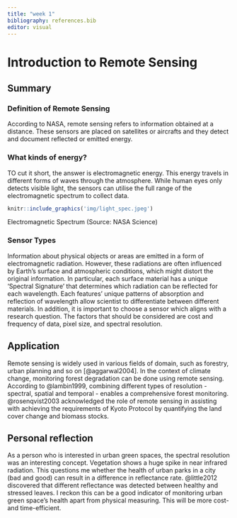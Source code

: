 ```yaml
---
title: "week 1"
bibliography: references.bib
editor: visual
---
```


# Introduction to Remote Sensing

## Summary

<h3>Definition of Remote Sensing</h3>

According to NASA, remote sensing refers to information obtained at a distance. These sensors are placed on satellites or aircrafts and they detect and document reflected or emitted energy.

<h3>What kinds of energy?</h3>

TO cut it short, the answer is electromagnetic energy. This energy travels in different forms of waves through the atmosphere. While human eyes only detects visible light, the sensors can utilise the full range of the electromagnetic spectrum to collect data.

```r
knitr::include_graphics('img/light_spec.jpeg')
```

Electromagnetic Spectrum (Source: NASA Science)

<h3>Sensor Types</h3>

Information about physical objects or areas are emitted in a form of electromagnetic radiation. However, these radiations are often influenced by Earth's surface and atmospheric conditions, which might distort the original information. In particular, each surface material has a unique 'Spectral Signature' that determines which radiation can be reflected for each wavelength. Each features' unique patterns of absorption and reflection of wavelength allow scientist to differentiate between different materials. In addition, it is important to choose a sensor which aligns with a research question. The factors that should be considered are cost and frequency of data, pixel size, and spectral resolution.

## Application

Remote sensing is widely used in various fields of domain, such as forestry, urban planning and so on [@aggarwal2004]. In the context of climate change, monitoring forest degradation can be done using remote sensing. According to @lambin1999, combining different types of resolution - spectral, spatial and temporal - enables a comprehensive forest monitoring. @rosenqvist2003 acknowledged the role of remote sensing in assisting with achieving the requirements of Kyoto Protocol by quantifying the land cover change and biomass stocks.

## Personal reflection

As a person who is interested in urban green spaces, the spectral resolution was an interesting concept. Vegetation shows a huge spike in near infrared radiation. This questions me whether the health of urban parks in a city (bad and good) can result in a difference in reflectance rate. @little2012 discovered that different reflectance was detected between healthy and stressed leaves. I reckon this can be a good indicator of monitoring urban green space's health apart from physical measuring. This will be more cost- and time-efficient.
